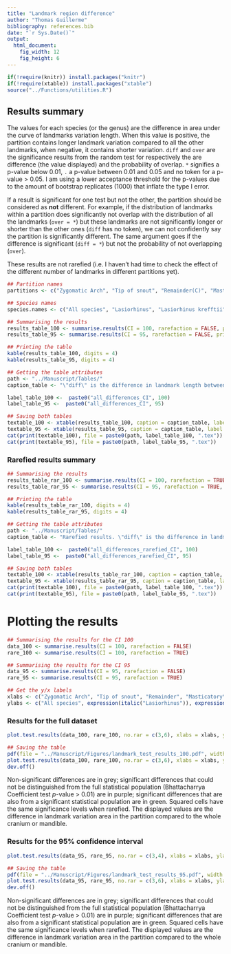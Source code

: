 ```yaml
---
title: "Landmark region difference"
author: "Thomas Guillerme"
bibliography: references.bib
date: "`r Sys.Date()`"
output:
  html_document:
    fig_width: 12
    fig_height: 6
---
```


```r
if(!require(knitr)) install.packages("knitr")
if(!require(xtable)) install.packages("xtable")
source("../Functions/utilities.R")
```

## Results summary


The values for each species (or the genus) are the difference in area under the curve of landmarks variation length.
When this value is positive, the partition contains longer landmark variation compared to all the other landmarks, when negative, it contains shorter variation.
`diff` and `over` are the significance results from the random test for respectively the are difference (the value displayed) and the probability of overlap.
`*` signifies a p-value below 0.01, `.` a p-value between 0.01 and 0.05 and no token for a p-value > 0.05.
I am using a lower acceptance threshold for the p-values due to the amount of bootstrap replicates (1000) that inflate the type I error.

If a result is significant for one test but not the other, the partition should be considered as **not** different.
For example, if the distribution of landmarks within a partition does significantly not overlap with the distribution of all the landmarks (`over = *`) but these landmarks are not significantly longer or shorter than the other ones (`diff` has no token), we can not confidently say the partition is significantly different.
The same argument goes if the difference is significant (`diff = *`) but not the probability of not overlapping (`over`).

These results are not rarefied (i.e. I haven't had time to check the effect of the different number of landmarks in different partitions yet).


```r
## Partition names
partitions <- c("Zygomatic Arch", "Tip of snout", "Remainder(C)", "Masticatory insertions", "Symphyseal area", "Remainder(M)")

## Species names
species.names <- c("All species", "Lasiorhinus", "Lasiorhinus krefftii", "Lasiorhinus latifrons", "Vombatus usrinus")

## Summarising the results
results_table_100 <- summarise.results(CI = 100, rarefaction = FALSE, print.token = TRUE, partitions = partitions, species.names = species.names)
results_table_95 <- summarise.results(CI = 95, rarefaction = FALSE, print.token = TRUE, partitions = partitions, species.names = species.names)

## Printing the table
kable(results_table_100, digits = 4)
kable(results_table_95, digits = 4)
```

```r
## Getting the table attributes
path <- "../Manuscript/Tables/"
caption_table <- "\"diff\" is the difference in landmark length between the ones from the partition and all the other. \"overlap\" is the probability of overlap between the distribution of the landmark lengths in the partitions and all the other. The p values are adjusted using a Bonferroni-Holm correction. Because of the number of bootstrap pseudo-replicates involved in the test (1000), we lowered our threshold for rejecting H0 to p <= 0.01. Signif. codes: 0 '**' 0.001 '*' 0.01 '.' 0.05 ' ' 1"

label_table_100 <-  paste0("all_differences_CI", 100)
label_table_95 <-  paste0("all_differences_CI", 95)

## Saving both tables
textable_100 <- xtable(results_table_100, caption = caption_table, label = label_table_100)
textable_95 <- xtable(results_table_95, caption = caption_table, label = label_table_95)
cat(print(textable_100), file = paste0(path, label_table_100, ".tex"))
cat(print(textable_95), file = paste0(path, label_table_95, ".tex"))
```



### Rarefied results summary

```r
## Summarising the results
results_table_rar_100 <- summarise.results(CI = 100, rarefaction = TRUE, print.token = TRUE, partitions = partitions, species.names = species.names)
results_table_rar_95 <- summarise.results(CI = 95, rarefaction = TRUE, print.token = TRUE, partitions = partitions, species.names = species.names)

## Printing the table
kable(results_table_rar_100, digits = 4)
kable(results_table_rar_95, digits = 4)
```

```r
## Getting the table attributes
path <- "../Manuscript/Tables/"
caption_table <- "Rarefied results. \"diff\" is the difference in landmark length between the ones from the partition and all the other. \"overlap\" is the probability of overlap between the distribution of the landmark lengths in the partitions and all the other. The p values are adjusted using a Bonferroni-Holm correction. Because of the number of bootstrap pseudo-replicates involved in the test (1000), we lowered our threshold for rejecting H0 to p <= 0.01. Signif. codes: 0 '**' 0.001 '*' 0.01 '.' 0.05 ' ' 1"

label_table_100 <-  paste0("all_differences_rarefied_CI", 100)
label_table_95 <-  paste0("all_differences_rarefied_CI", 95)

## Saving both tables
textable_100 <- xtable(results_table_rar_100, caption = caption_table, label = label_table_100)
textable_95 <- xtable(results_table_rar_95, caption = caption_table, label = label_table_95)
cat(print(textable_100), file = paste0(path, label_table_100, ".tex"))
cat(print(textable_95), file = paste0(path, label_table_95, ".tex"))
```


# Plotting the results

```r
## Summarising the results for the CI 100
data_100 <- summarise.results(CI = 100, rarefaction = FALSE)
rare_100 <- summarise.results(CI = 100, rarefaction = TRUE)

## Summarising the results for the CI 95
data_95 <- summarise.results(CI = 95, rarefaction = FALSE)
rare_95 <- summarise.results(CI = 95, rarefaction = TRUE)

## Get the y/x labels
xlabs <- c("Zygomatic Arch", "Tip of snout", "Remainder", "Masticatory\ninsertions", "Symphyseal\narea", "Remainder")
ylabs <- c("All species", expression(italic("Lasiorhinus")), expression(italic("Lasiorhinus krefftii")), expression(italic("Lasiorhinus latifrons")), expression(italic("Vombatus usrinus")))
```

### Results for the full dataset

```r
plot.test.results(data_100, rare_100, no.rar = c(3,6), xlabs = xlabs, ylabs = ylabs)
```

```r
## Saving the table
pdf(file = "../Manuscript/Figures/landmark_test_results_100.pdf", width = 10, height = 6)
plot.test.results(data_100, rare_100, no.rar = c(3,6), xlabs = xlabs, ylabs = ylabs)
dev.off()
```

Non-significant differences are in grey; significant differences that could not be distinguished from the full statistical population (Bhattacharrya Coefficient test _p_-value > 0.01) are in purple; significant differences that are also from a significant statistical population are in green. Squared cells have the same significance levels when rarefied. The displayed values are the difference in landmark variation area in the partition compared to the whole cranium or mandible.


### Results for the 95% confidence interval

```r
plot.test.results(data_95, rare_95, no.rar = c(3,4), xlabs = xlabs, ylabs = ylabs)
```

```r
## Saving the table
pdf(file = "../Manuscript/Figures/landmark_test_results_95.pdf", width = 10, height = 6)
plot.test.results(data_95, rare_95, no.rar = c(3,6), xlabs = xlabs, ylabs = ylabs)
dev.off()
```

Non-significant differences are in grey; significant differences that could not be distinguished from the full statistical population (Bhattacharrya Coefficient test _p_-value > 0.01) are in purple; significant differences that are also from a significant statistical population are in green. Squared cells have the same significance levels when rarefied. The displayed values are the difference in landmark variation area in the partition compared to the whole cranium or mandible.

